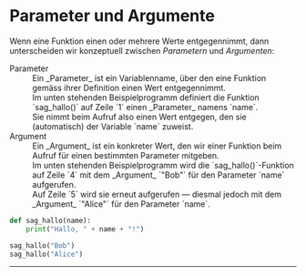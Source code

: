 
# Parameter und Argumente
Wenn eine Funktion einen oder mehrere Werte entgegennimmt, dann unterscheiden wir konzeptuell zwischen _Parametern_ und _Argumenten_:

<DefinitionList>
  <dt>Parameter</dt>
  <dd>Ein _Parameter_ ist ein Variablenname, über den eine Funktion gemäss ihrer Definition einen Wert entgegennimmt.</dd>
  <dd>Im unten stehenden Beispielprogramm definiert die Funktion `sag_hallo()` auf Zeile `1` einen _Parameter_ namens `name`.</dd>
  <dd>Sie nimmt beim Aufruf also einen Wert entgegen, den sie (automatisch) der Variable `name` zuweist.</dd>
  <dt>Argument</dt>
  <dd>Ein _Argument_ ist ein konkreter Wert, den wir einer Funktion beim Aufruf für einen bestimmten Parameter mitgeben.</dd>
  <dd>Im unten stehenden Beispielprogramm wird die `sag_hallo()`-Funktion auf Zeile `4` mit dem _Argument_ `"Bob"` für den Parameter `name` aufgerufen.</dd>
  <dd>Auf Zeile `5` wird sie erneut aufgerufen — diesmal jedoch mit dem _Argument_ `"Alice"` für den Parameter `name`.</dd>
</DefinitionList>

```python showLineNumbers
def sag_hallo(name):
    print("Hallo, " + name + "!")

sag_hallo("Bob")
sag_hallo("Alice")
```

---
